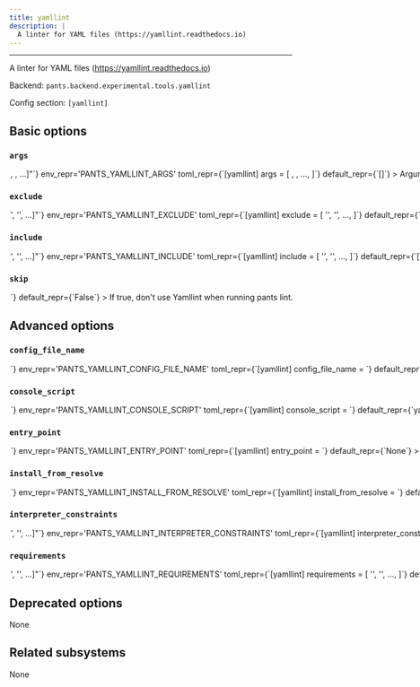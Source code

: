 ```yaml
---
title: yamllint
description: |
  A linter for YAML files (https://yamllint.readthedocs.io)
---
```



---

A linter for YAML files (https://yamllint.readthedocs.io)

Backend: <span className="color--primary">`pants.backend.experimental.tools.yamllint`</span>

Config section: <span className="color--primary">`[yamllint]`</span>

<span className={styles.options}>

## Basic options

### `args`

<Option
  cli_repr={`--yamllint-args="[<shell_str>, <shell_str>, ...]"`}
  env_repr='PANTS_YAMLLINT_ARGS'
  toml_repr={`[yamllint]
args = [
    <shell_str>,
    <shell_str>,
    ...,
]`}
  default_repr={`[]`}
>

Arguments to pass directly to Yamllint, e.g. `--yamllint-args='-d relaxed'`.

</Option>

### `exclude`

<Option
  cli_repr={`--yamllint-exclude="['<str>', '<str>', ...]"`}
  env_repr='PANTS_YAMLLINT_EXCLUDE'
  toml_repr={`[yamllint]
exclude = [
    '<str>',
    '<str>',
    ...,
]`}
  default_repr={`[]`}
>

Glob for which YAML files to exclude from linting.

</Option>

### `include`

<Option
  cli_repr={`--yamllint-include="['<str>', '<str>', ...]"`}
  env_repr='PANTS_YAMLLINT_INCLUDE'
  toml_repr={`[yamllint]
include = [
    '<str>',
    '<str>',
    ...,
]`}
  default_repr={`[\n  "**/*.yml",\n  "**/*.yaml"\n]`}
>

Glob for which YAML files to lint.

</Option>

### `skip`

<Option
  cli_repr={`--[no-]yamllint-skip`}
  env_repr='PANTS_YAMLLINT_SKIP'
  toml_repr={`[yamllint]
skip = <bool>`}
  default_repr={`False`}
>

If true, don&#x27;t use Yamllint when running `pants lint`.

</Option>

## Advanced options

### `config_file_name`

<Option
  cli_repr={`--yamllint-config-file-name=<str>`}
  env_repr='PANTS_YAMLLINT_CONFIG_FILE_NAME'
  toml_repr={`[yamllint]
config_file_name = <str>`}
  default_repr={`.yamllint`}
>

Name of a config file understood by yamllint (https://yamllint.readthedocs.io/en/stable/configuration.html). The plugin will search the ancestors of each directory in which YAML files are found for a config file of this name.

</Option>

### `console_script`

<Option
  cli_repr={`--yamllint-console-script=<str>`}
  env_repr='PANTS_YAMLLINT_CONSOLE_SCRIPT'
  toml_repr={`[yamllint]
console_script = <str>`}
  default_repr={`yamllint`}
>

The console script for the tool. Using this option is generally preferable to (and mutually exclusive with) specifying an `--entry-point` since console script names have a higher expectation of staying stable across releases of the tool. Usually, you will not want to change this from the default.

</Option>

### `entry_point`

<Option
  cli_repr={`--yamllint-entry-point=<str>`}
  env_repr='PANTS_YAMLLINT_ENTRY_POINT'
  toml_repr={`[yamllint]
entry_point = <str>`}
  default_repr={`None`}
>

The entry point for the tool. Generally you only want to use this option if the tool does not offer a `--console-script` (which this option is mutually exclusive with). Usually, you will not want to change this from the default.

</Option>

### `install_from_resolve`

<Option
  cli_repr={`--yamllint-install-from-resolve=<str>`}
  env_repr='PANTS_YAMLLINT_INSTALL_FROM_RESOLVE'
  toml_repr={`[yamllint]
install_from_resolve = <str>`}
  default_repr={`None`}
>

If specified, install the tool using the lockfile for this named resolve.

This resolve must be defined in `[python].resolves`, as described in https://www.pantsbuild.org/v2.19/docs/python-third-party-dependencies#user-lockfiles.

The resolve&#x27;s entire lockfile will be installed, unless specific requirements are listed via the `requirements` option, in which case only those requirements will be installed. This is useful if you don&#x27;t want to invalidate the tool&#x27;s outputs when the resolve incurs changes to unrelated requirements.

If unspecified, and the `lockfile` option is unset, the tool will be installed using the default lockfile shipped with Pants.

If unspecified, and the `lockfile` option is set, the tool will use the custom `yamllint` &#x22;tool lockfile&#x22; generated from the `version` and `extra_requirements` options. But note that this mechanism is deprecated.

</Option>

### `interpreter_constraints`

<Option
  cli_repr={`--yamllint-interpreter-constraints="['<str>', '<str>', ...]"`}
  env_repr='PANTS_YAMLLINT_INTERPRETER_CONSTRAINTS'
  toml_repr={`[yamllint]
interpreter_constraints = [
    '<str>',
    '<str>',
    ...,
]`}
  default_repr={`[\n  "CPython>=3.7,<4"\n]`}
>

Python interpreter constraints for this tool.

</Option>

### `requirements`

<Option
  cli_repr={`--yamllint-requirements="['<str>', '<str>', ...]"`}
  env_repr='PANTS_YAMLLINT_REQUIREMENTS'
  toml_repr={`[yamllint]
requirements = [
    '<str>',
    '<str>',
    ...,
]`}
  default_repr={`[]`}
>

If `install_from_resolve` is specified, install these requirements, at the versions provided by the specified resolve&#x27;s lockfile.

Values can be pip-style requirements (e.g., `tool` or `tool==1.2.3` or `tool>=1.2.3`), or addresses of `python_requirement` targets (or targets that generate or depend on `python_requirement` targets).

The lockfile will be validated against the requirements - if a lockfile doesn&#x27;t provide the requirement (at a suitable version, if the requirement specifies version constraints) Pants will error.

If unspecified, install the entire lockfile.

</Option>

## Deprecated options

None

## Related subsystems

None

</span>

